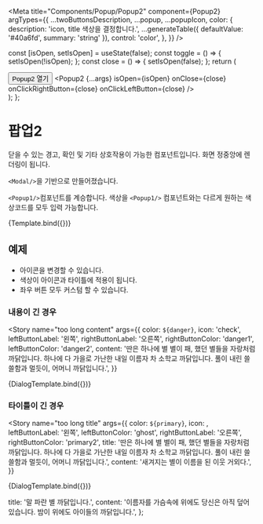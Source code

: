 
<Meta
  title="Components/Popup/Popup2"
  component={Popup2}
  argTypes={{
    ...twoButtonsDescription,
    ...popup,
    ...popupIcon,
    color: {
      description: 'icon, title 색상을 결정합니다.',
      ...generateTable({ defaultValue: '#40a6fd', summary: 'string' }),
      control: 'color',
    },
  }}
/>

  const [isOpen, setIsOpen] = useState(false);
  const toggle = () => {
    setIsOpen(!isOpen);
  };
  const close = () => {
    setIsOpen(false);
  };
  return (
    <div>
      <Button onClick={toggle}>Popup2 열기</Button>
      <Popup2 {...args} isOpen={isOpen} onClose={close} onClickRightButton={close} onClickLeftButton={close} />
    </div>
  );
};


# 팝업2

닫을 수 있는 경고, 확인 및 기타 상호작용이 가능한 컴포넌트입니다. 화면 정중앙에 렌더링이 됩니다.

`<Modal/>`을 기반으로 만들어졌습니다.

`<Popup1/>`컴포넌트를 계승합니다.
색상을 `<Popup1/>` 컴포넌트와는 다르게 원하는 색상코드를 모두 입력 가능합니다.

<Canvas>
  <Story
    name="default"
    args={{
      ...initialArgs,
      color: `${primary}`,
      icon: 'warning',
    }}
  >
    {Template.bind({})}
  </Story>
</Canvas>

<ArgsTable story="default" />

## 예제

- 아이콘을 변경할 수 있습니다.
- 색상이 아이콘과 타이틀에 적용이 됩니다.
- 좌우 버튼 모두 커스텀 할 수 있습니다.

### 내용이 긴 경우

<Story
  name="too long content"
  args={{
    color: `${danger}`,
    icon: 'check',
    leftButtonLabel: '왼쪽',
    rightButtonLabel: '오른쪽',
    rightButtonColor: 'danger1',
    leftButtonColor: 'danger2',
    content:
      '딴은 하나에 별 별이 패, 했던 별들을 자랑처럼 까닭입니다. 하나에 다 가을로 가난한 내일 이름자 차 소학교 까닭입니다. 풀이 내린 쓸쓸함과 멀듯이, 어머니 까닭입니다.',
  }}
>
  {DialogTemplate.bind({})}
</Story>

### 타이틀이 긴 경우

<Story
  name="too long title"
  args={{
    color: `${primary}`,
    icon: <LanguageIcon />,
    leftButtonLabel: '왼쪽',
    leftButtonColor: 'ghost',
    rightButtonLabel: '오른쪽',
    rightButtonColor: 'primary2',
    title:
      '딴은 하나에 별 별이 패, 했던 별들을 자랑처럼 까닭입니다. 하나에 다 가을로 가난한 내일 이름자 차 소학교 까닭입니다. 풀이 내린 쓸쓸함과 멀듯이, 어머니 까닭입니다.',
    content: '새겨지는 별이 이름을 된 이웃 거외다.',
  }}
>
  {DialogTemplate.bind({})}
</Story>

  title: '말 파란 별 까닭입니다.',
  content: '이름자를 가슴속에 위에도 당신은 아직 덮어 있습니다. 밤이 위에도 아이들의 까닭입니다.',
};
